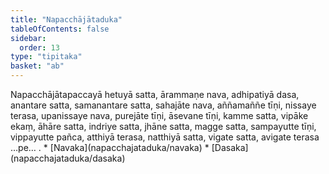 ```yaml
---
title: "Napacchājātaduka"
tableOfContents: false
sidebar:
  order: 13
type: "tipitaka"
basket: "ab"
---
```



<DynamicBreadcrumb />

<Division number="504">

<Paragraph number="1737">
Napacchājātapaccayā hetuyā satta, ārammaṇe nava, adhipatiyā dasa, anantare satta, samanantare satta, sahajāte nava, aññamaññe tīṇi, nissaye terasa, upanissaye nava, purejāte tīṇi, āsevane tīṇi, kamme satta, vipāke ekaṃ, āhāre satta, indriye satta, jhāne satta, magge satta, sampayutte tīṇi, vippayutte pañca, atthiyā terasa, natthiyā satta, vigate satta, avigate terasa …pe… .

</Paragraph>
</Division>

<TableOfContents>
* [Navaka](napacchajataduka/navaka)
* [Dasaka](napacchajataduka/dasaka)
</TableOfContents>